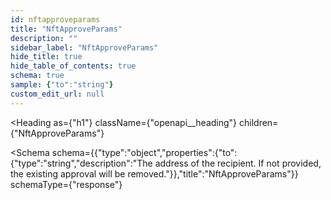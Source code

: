 ```yaml
---
id: nftapproveparams
title: "NftApproveParams"
description: ""
sidebar_label: "NftApproveParams"
hide_title: true
hide_table_of_contents: true
schema: true
sample: {"to":"string"}
custom_edit_url: null
---
```



<Heading
  as={"h1"}
  className={"openapi__heading"}
  children={"NftApproveParams"}
>
</Heading>





<Schema
  schema={{"type":"object","properties":{"to":{"type":"string","description":"The address of the recipient. If not provided, the existing approval will be removed."}},"title":"NftApproveParams"}}
  schemaType={"response"}
>
  
</Schema>
            